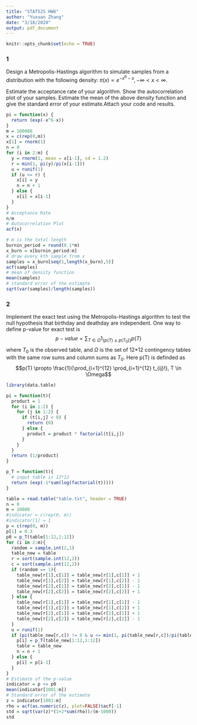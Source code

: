 ```yaml
---
title: "STAT525 HW6"
author: "Yuxuan Zhang"
date: "3/18/2020"
output: pdf_document
---
```


```r
knitr::opts_chunk$set(echo = TRUE)
```

### 1
Design a Metropolis-Hastings algorithm to simulate samples from a distribution with the following density: $\pi(x) \propto e^{-x^6-x}, -\infty < x < \infty$.

Estimate the acceptance rate of your algorithm. Show the autocorrelation plot of your samples. Estimate the mean of the above density function and give the standard error of your estimate.Attach your code and results.

```r
pi = function(x) {
  return (exp(-x^6-x))
}
m = 100000
x = c(rep(0,m))
x[1] = rnorm(1)
n = 0
for (i in 2:m) {
  y = rnorm(1, mean = x[i-1], sd = 1.2)
  r = min(1, pi(y)/pi(x[i-1]))
  u = runif(1)
  if (u <= r) {
    x[i] = y
    n = n + 1
  } else {
    x[i] = x[i-1]
  }
}
# Acceptance Rate
n/m
# Autocorrelation Plot
acf(x)
```

```r
# m is the total length
burnin_period = round(0.1*m)
x_burn = x[burnin_period:m]
# draw every kth sample from x
samples = x_burn[seq(1,length(x_burn),5)]
acf(samples)
# mean of density function
mean(samples)
# standard error of the estimate
sqrt(var(samples)/length(samples))
```

### 2 
Implement the exact test using the Metropolis-Hastings algorithm to test the null hypothesis that birthday and deathday are independent. One way to define p-value for exact test is 
$$p-value = \sum_{T\in \Omega} 1_{ \{p(T) \leq p(T_0)\} } p(T) $$
where $T_0$ is the observed table, and $\Omega$ is the set of 12*12 contingency tables with the same row sums and column sums as $T_0$. Here p(T) is definded as 
$$p(T) \propto \frac{1}{\prod_{i=1}^{12} \prod_{i=1}^{12} t_{ij}!}, T \in \Omega$$
```r
library(data.table)

pi = function(t){
  product = 1
  for (i in 1:2) {
    for (j in 1:2) {
      if (t[i,j] < 0) {
        return (0)
      } else {
        product = product * factorial(t[i,j])
      }
    }
  }
  return (1/product)
}

p_T = function(t){
  # input table is 12*12
  return (exp(-1*sum(log(factorial(t)))))
}

table = read.table("table.txt", header = TRUE)
n = 0
m = 10000
#indicator = c(rep(0, m))
#indicator[1] = 1
p = c(rep(0, m))
p[1] = 0.3
p0 = p_T(table[1:12,1:12])
for (i in 2:m){
  random = sample.int(2,1)
  table_new = table
  r = sort(sample.int(12,2))
  c = sort(sample.int(12,2))
  if (random == 1){
    table_new[r[1],c[1]] = table_new[r[1],c[1]] + 1
    table_new[r[1],c[2]] = table_new[r[1],c[2]] - 1
    table_new[r[2],c[1]] = table_new[r[2],c[1]] - 1
    table_new[r[2],c[2]] = table_new[r[2],c[2]] + 1
  } else {
    table_new[r[1],c[1]] = table_new[r[1],c[1]] - 1
    table_new[r[1],c[2]] = table_new[r[1],c[2]] + 1
    table_new[r[2],c[1]] = table_new[r[2],c[1]] + 1
    table_new[r[2],c[2]] = table_new[r[2],c[2]] - 1
  }
  u = runif(1)
  if (pi(table_new[r,c]) != 0 & u <= min(1, pi(table_new[r,c])/pi(table[r,c]))) {
    p[i] = p_T(table_new[1:12,1:12])
    table = table_new
    n = n + 1
  } else {
    p[i] = p[i-1]
  }
}
# Estimate of the p-value
indicator = p <= p0
mean(indicator[1001:m])
# Standard error of the estimate
z = indicator[1001:m]
rho = acf(as.numeric(z), plot=FALSE)$acf[-1]
std = sqrt(var(z)*(1+2*sum(rho))/(m-1000))
std
```